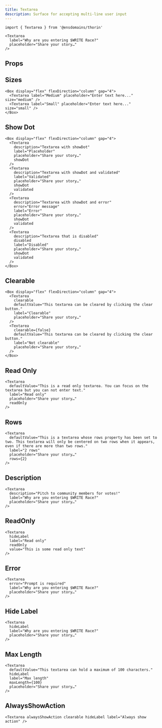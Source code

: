 ```yaml
---
title: Textarea
description: Surface for accepting multi-line user input
---
```


```tsx
import { Textarea } from '@ensdomains/thorin'
```

```tsx live=true expand=true
<Textarea
  label="Why are you entering $WRITE Race?"
  placeholder="Share your story…"
/>
```

## Props

<PropsTable sourceLink={sourceLink} types={types} />

## Sizes

```tsx live=true
<Box display="flex" flexDirection="column" gap="4">
  <Textarea label="Medium" placeholder="Enter text here..." size="medium" />
  <Textarea label="Small" placeholder="Enter text here..." size="small" />
</Box>
```

## Show Dot

```tsx live=true
<Box display="flex" flexDirection="column" gap="4">
  <Textarea
    description="Textarea with showDot"
    label="Placeholder"
    placeholder="Share your story…"
    showDot
  />
  <Textarea
    description="Textarea with showDot and validated"
    label="Validated"
    placeholder="Share your story…"
    showDot
    validated
  />
  <Textarea
    description="Textarea with showDot and error"
    error="Error message"
    label="Error"
    placeholder="Share your story…"
    showDot
    validated
  />
  <Textarea
    description="Textarea that is disabled"
    disabled
    label="Disabled"
    placeholder="Share your story…"
    showDot
    validated
  />
</Box>
```

## Clearable

```tsx live=true
<Box display="flex" flexDirection="column" gap="4">
  <Textarea
    clearable
    defaultValue="This textarea can be cleared by clicking the clear button."
    label="Clearable"
    placeholder="Share your story…"
  />
  <Textarea
    clearable={false}
    defaultValue="This textarea can be cleared by clicking the clear button."
    label="Not clearable"
    placeholder="Share your story…"
  />
</Box>
```

## Read Only

```tsx live=true
<Textarea
  defaultValue="This is a read only textarea. You can focus on the textarea but you can not enter text."
  label="Read only"
  placeholder="Share your story…"
  readOnly
/>
```

## Rows

```tsx live=true
<Textarea
  defaultValue="This is a textarea whose rows property has been set to two. This textarea will only be centered on two rows when it appears, even if there are more than two rows."
  label="2 rows"
  placeholder="Share your story…"
  rows={2}
/>
```

## Description

```tsx live=true
<Textarea
  description="Pitch to community members for votes!"
  label="Why are you entering $WRITE Race?"
  placeholder="Share your story…"
/>
```

## ReadOnly

```tsx live=true
<Textarea
  hideLabel
  label="Read only"
  readOnly
  value="This is some read only text"
/>
```

## Error

```tsx live=true
<Textarea
  error="Prompt is required"
  label="Why are you entering $WRITE Race?"
  placeholder="Share your story…"
/>
```

## Hide Label

```tsx live=true
<Textarea
  hideLabel
  label="Why are you entering $WRITE Race?"
  placeholder="Share your story…"
/>
```

## Max Length

```tsx live=true
<Textarea
  defaultValue="This textarea can hold a maximum of 100 characters."
  hideLabel
  label="Max length"
  maxLength={100}
  placeholder="Share your story…"
/>
```

## AlwaysShowAction

```tsx live=true
<Textarea alwaysShowAction clearable hideLabel label="Always show action" />
```
